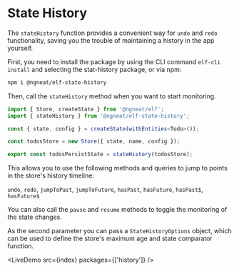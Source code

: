 # State History


The `stateHistory` function provides a convenient way for `undo` and `redo` functionality, saving you the trouble of maintaining a history in the app yourself.

First, you need to install the package by using the CLI command `elf-cli install` and selecting the stat-history 
package, or via npm:

```bash
npm i @ngneat/elf-state-history
```

Then, call the `stateHistory` method when you want to start monitoring.

```ts
import { Store, createState } from '@ngneat/elf';
import { stateHistory } from '@ngneat/elf-state-history';

const { state, config } = createState(withEntities<Todo>());

const todosStore = new Store({ state, name, config });

export const todosPersistState = stateHistory(todosStore);
```

This allows you to use the following methods and queries to jump to points in the store's history timeline:

`undo`, `redo`, `jumpToPast`, `jumpToFuture`, `hasPast`, `hasFuture`, `hasPast$`, `hasFuture$`

You can also call the `pause` and `resume` methods to toggle the monitoring of the state changes.

As the second parameter you can pass a `StateHistoryOptions` object, which can be used to define the store's maximum age and state comparator function.

<LiveDemo src={index} packages={['history']} />
